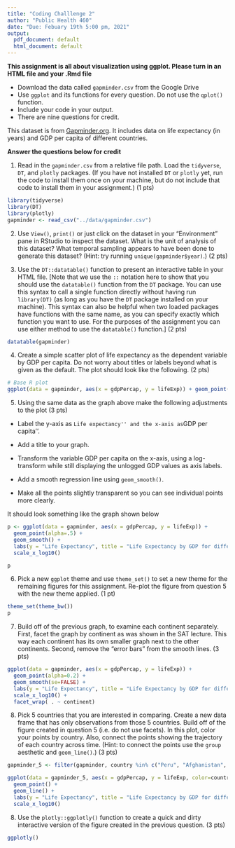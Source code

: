 ```yaml
---
title: "Coding Challlenge 2"
author: "Public Health 460"
date: "Due: Febuary 19th 5:00 pm, 2021"
output:
  pdf_document: default
  html_document: default
---
```


__This assignment is all about visualization using ggplot. Please turn in an HTML file and your .Rmd file__

* Download the data called ``gapminder.csv`` from the Google Drive
* Use ``ggplot`` and its functions for every question. Do not use the `qplot()` function.
* Include your code in your output.
* There are nine questions for credit.

This dataset is from [Gapminder.org](https://www.gapminder.org/). It includes data on life expectancy (in years) and GDP per capita of different countries.


__Answer the questions below for credit__

1) Read in the `gapminder.csv` from a relative file path. Load the `tidyverse`, `DT`, and `plotly` packages. (If you have not installed `DT` or `plotly` yet, run the code to install them once on your machine, but do not include that code to install them in your assignment.) (1 pts)
```r
library(tidyverse)
library(DT)
library(plotly)
gapminder <- read_csv("../data/gapminder.csv")
```

2) Use `View()`, `print()` or just click on the dataset in your "Environment" pane in RStudio to inspect the dataset. What is the unit of analysis of this dataset? What temporal sampling appears to have been done to generate this dataset? (Hint: try running `unique(gapminder$year)`.) (2 pts)
<!-- The unit of analysis is a country-year. Only data from every five years from 1952 to 2007 is available.-->

3) Use the `DT::datatable()` function to present an interactive table in your HTML file. [Note that we use the `::` notation here to show that you should use the `datatable()` function from the `DT` package. You can use this syntax to call a single function directly without having run `library(DT)` (as long as you have the `DT` package installed on your machine). This syntax can also be helpful when two loaded packages have functions with the same name, as you can specify exactly which function you want to use. For the purposes of the assignment you can use either method to use the `datatable()` function.] (2 pts)

```r
datatable(gapminder)
```


\pagebreak


4) Create a simple scatter plot of life expectancy as the dependent variable by GDP per capita. Do not worry about titles or labels beyond what is given as the default. The plot should look like the following. (2 pts)

```r
# Base R plot
ggplot(data = gapminder, aes(x = gdpPercap, y = lifeExp)) + geom_point()
```


5) Using the same data as the graph above make the following adjustments to the plot (3 pts)

- Label the y-axis as ``Life expectancy'' and the x-axis as ``GDP per capita''.

- Add a title to your graph.

- Transform the variable GDP per capita on the x-axis, using a log-transform while still displaying the unlogged GDP values as axis labels.

- Add a smooth regression line using `geom_smooth()`.

- Make all the points slightly transparent so you can see individual points more clearly.

It should look something like the graph shown below

```r
p <- ggplot(data = gapminder, aes(x = gdpPercap, y = lifeExp)) + 
  geom_point(alpha=.5) + 
  geom_smooth() +
  labs(y = "Life Expectancy", title = "Life Expectancy by GDP for different continents", x="GDP per capita") +  
  scale_x_log10()

p
```

\pagebreak


6) Pick a new `ggplot` theme and use `theme_set()` to set a new theme for the remaining figures for this assignment. Re-plot the figure from question 5 with the new theme applied. (1 pt)

```r
theme_set(theme_bw())
p
```


7) Build off of the previous graph, to examine each continent separately. First, facet the graph by continent as was shown in the SAT lecture. This way each continent has its own smaller graph next to the other continents. Second, remove the "error bars" from the smooth lines. (3 pts)

```r
ggplot(data = gapminder, aes(x = gdpPercap, y = lifeExp)) + 
  geom_point(alpha=0.2) +
  geom_smooth(se=FALSE) + 
  labs(y = "Life Expectancy", title = "Life Expectancy by GDP for different continents", x="GDP per capita") +  
  scale_x_log10() + 
  facet_wrap( . ~ continent)
```


8) Pick 5 countries that you are interested in comparing. Create a new data frame that has only observations from those 5 countries. Build off of the figure created in question 5 (i.e. do not use facets). In this plot, color your points by country. Also, connect the points showing the trajectory of each country across time. (Hint: to connect the points use the `group` aesthetic and `geom_line()`.) (3 pts)

```r
gapminder_5 <- filter(gapminder, country %in% c("Peru", "Afghanistan", "Mali", "United States", "China"))

ggplot(data = gapminder_5, aes(x = gdpPercap, y = lifeExp, color=country, group=country)) + 
  geom_point() +
  geom_line() +
  labs(y = "Life Expectancy", title = "Life Expectancy by GDP for different continents", x="GDP per capita") +  
  scale_x_log10()
```


8) Use the `plotly::ggplotly()` function to create a quick and dirty interactive version of the figure created in the previous question. (3 pts)

```r
ggplotly()
```


